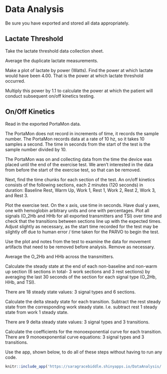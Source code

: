 # Data Analysis {#analysis}

Be sure you have exported and stored all data appropriately. 

## Lactate Threshold {#analysis-LT}

Take the lactate threshold data collection sheet. 

Average the duplicate lactate measurements.

Make a plot of lactate by power (Watts). Find the power at which lactate would have been 4.00. That is the power at which lactate threshold occurred. 

Multiply this power by 1.1 to calculate the power at which the patient will conduct subsequent on/off kinetics testing.

## On/Off Kinetics {#analysis-onoff}

Read in the exported PortaMon data. 

The PortaMon does not record in increments of time, it records the sample number. The PortaMon records data at a rate of 10 hz, so it takes 10 samples a second. The time in seconds from the start of the test is the sample number divided by 10. 

The PortaMon was on and collecting data from the time the device was placed until the end of the exercise test. We aren't interested in the data from before the start of the exercise test, so that can be removed.

Next, find the time chunks for each section of the test. An on/off kinetics consists of the following sections, each 2 minutes (120 seconds) in duration: Baseline Rest, Warm Up, Work 1, Rest 1, Work 2, Rest 2, Work 3, and Rest 3. 

Plot the exercise test. On the x axis, use time in seconds. Have dual y axes, one with hemoglobin arbitrary units and one with percentages. Plot all signals (O_2Hb and HHb for all exported transmitters and TSI) over time and check that the transitions between sections line up with the expected times. Adjust slightly as necessary, as the start time recorded for the test may be silghtly off due to human error / time taken for the PARVO to begin the test. 

Use the plot and notes from the test to examine the data for movement artifacts that need to be removed before analysis. Remove as necessary.

Average the O_2Hb and HHb across the transmitters. 

Calculate the steady state at the end of each non-baseline and non-warm up section (6 sections in total- 3 work sections and 3 rest sections) by averaging the last 30 seconds of the section for each signal type (O_2Hb, HHb, and TSI). 

There are 18 steady state values: 3 signal types and 6 sections.

Calculate the delta steady state for each transition.
Subtract the rest steady state from the corresponding work steady state. I.e. subtract rest 1 steady state from work 1 steady state.

There are 9 delta steady state values: 3 signal types and 3 transitions.

Calculate the coefficients for the monoexponential curve for each transition. There are 9 monoexponential curve equations: 3 signal types and 3 transitions. 

Use the app, shown below, to do all of these steps without having to run any code.

```{r, eval = F}
knitr::include_app('https://saragracebiddle.shinyapps.io/DataAnalysis/')
```
